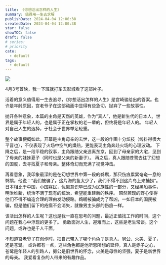 ```yaml
---
title: 《你想活出怎样的人生》
summary: 值得用一生去求解
publishDate: 2024-04-04 12:00:38
createdDate: 2024-04-04 12:00:38
star: false
showTOC: false
draft: false
# series:
# priority
cate:
  - default
tags:
  - default
---
```


![](/image/p2905642777.jpg)

4月3号首映，我一下班就打车去影城看了这部片子。

活着的意义值得用一生去追寻，《你想活出怎样的人生》是宫崎骏给出的答案。也许是年龄原因，宫老爷子在这部动画中显得有些急切，抛弃了一些故事性。

抛开各种意象，本篇的主角是天然的英雄，作为“真人”，他是新生代的日本人，世界是属于年轻人的，也是属于正在掌权的老一辈的，但终将是年轻人的。
年轻人对自己人生的选择，于社会于世界举足轻重。

整个故事梗概如此，开幕是主角母亲的去世，这一段的作画十分炫技（线抖得很大平晋也），不仅表现了火场中空气的燥热，更能表现主角奔赴火场的心理波动。
下降之后，是一段平稳的叙事，主角跟随父亲逃离东京，回到了母亲家的大宅，见到了母亲的妹妹夏子（同时也是父亲的新妻子）。
再之后，真人跟随苍鹭去往了幻想的国度，去寻找夏子和母亲。整体奇幻而充满了视觉冲击。

再看意象，我印象最深的是在幻想世界中第一段的鹈鹕，那只伤痕累累奄奄一息的鹈鹕，他说：“我们被骗了，这片海的鱼太少了，我们不得不到这片岛上来捕捞”。
日本相比于中国，小国寡民，忧患意识早已成为民族性的一部分，又经黑船事件，明治维新，统治不满于现有的统治，希望能重建新的秩序。
昭然若现的野心使得他们不得不编造合理的理由发动侵略。鹈鹕被骗成为了帮凶，一如日本的国民被骗，但是他们留下的疮痍不会消失，就像男主头部的伤痕一样。

该活出怎样的人生呢？这也是我一直在思考的问题，最近正值找工作的时间，这个问题在我心中浮现的更多了。
勇敢面对人生，迎难而上，这些是老生常谈。这个问题，或许也是千人千面。

不知道宫老爷子在创作时，把自己带入了哪个角色？是真人、舅公、火美、夏子，还是苍鹭。
或许都有一点，这些角色都是他所思所想的延伸，真人是赤子之心，苍鹭是年轻人的引路人，舅公是旧世界的怀念，火美是母性的坚强，夏子是新世界的母亲。
我爱看复杂的人带来的有趣作品。
